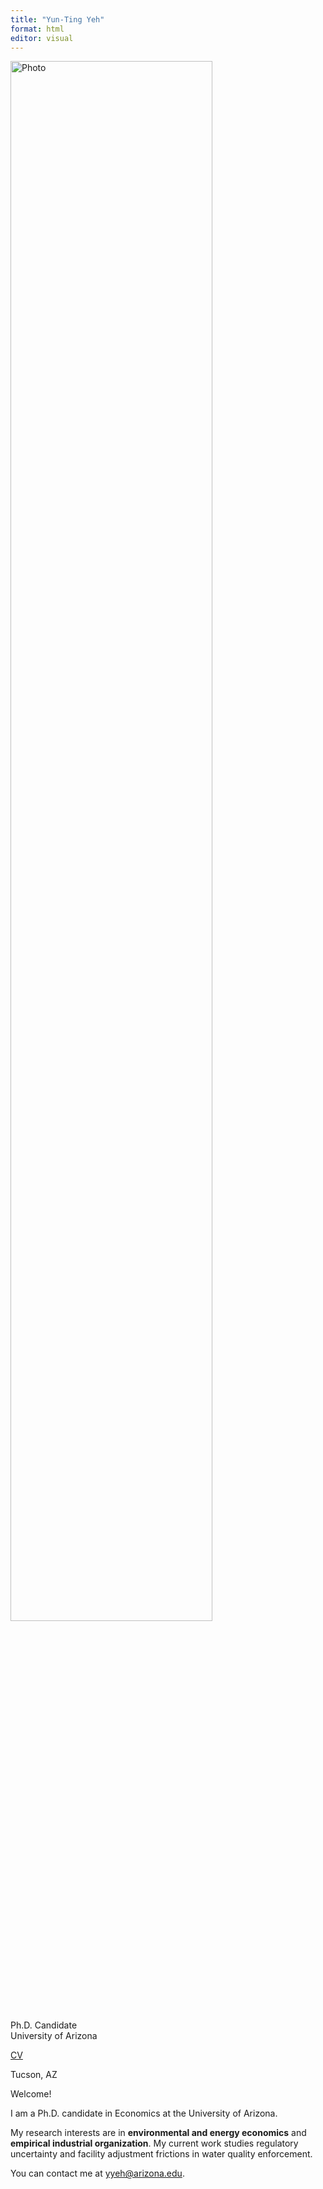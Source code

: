 ```yaml
---
title: "Yun-Ting Yeh"
format: html
editor: visual
---
```


::: grid
::: g-col-4
![Photo](images/pic.png){width="80%"}\

Ph.D. Candidate\
University of Arizona

<a href="/files/Yun-TingYeh_CV.pdf" target="_blank"> CV</a>

<i class="fa-solid fa-location-dot"></i> Tucson, AZ
:::

::: g-col-8
Welcome!

I am a Ph.D. candidate in Economics at the University of Arizona.

My research interests are in **environmental and energy economics** and **empirical industrial organization**. My current work studies regulatory uncertainty and facility adjustment frictions in water quality enforcement.

You can contact me at [yyeh\@arizona.edu](mailto:%20yyeh@arizona.edu).
:::
:::
